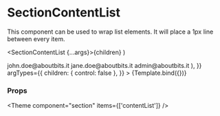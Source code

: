 
<Meta
  title="Components/Section/SectionContentList"
  component={SectionContentList}
/>

# SectionContentList

This component can be used to wrap list elements.
It will place a 1px line between every item.

  <SectionContentList {...args}>{children}</SectionContentList>
)

<Canvas>
  <Story
    name="Default"
    args={{
      children: (
        <>
          <SectionListItem>john.doe@aboutbits.it</SectionListItem>
          <SectionListItem>jane.doe@aboutbits.it</SectionListItem>
          <SectionListItem>admin@aboutbits.it</SectionListItem>
        </>
      ),
    }}
    argTypes={{
      children: { control: false },
    }}
  >
    {Template.bind({})}
  </Story>
</Canvas>

### Props

<ArgsTable story="Default" />



<Theme component="section" items={['contentList']} />

